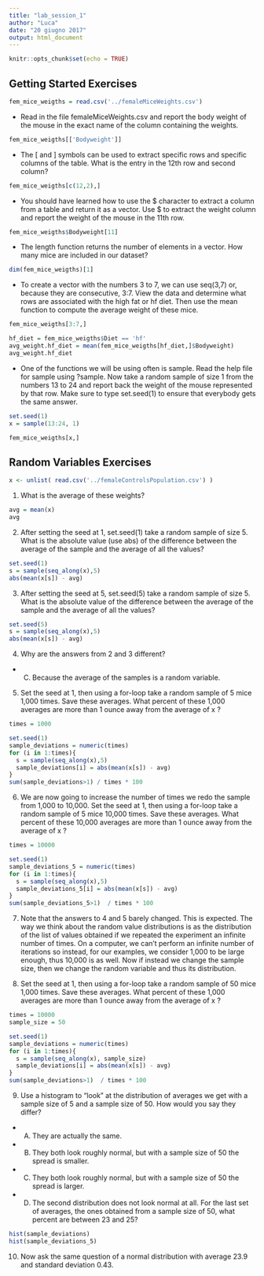 ```yaml
---
title: "lab_session_1"
author: "Luca"
date: "20 giugno 2017"
output: html_document
---
```


```r
knitr::opts_chunk$set(echo = TRUE)
```

## Getting Started Exercises

```r
fem_mice_weigths = read.csv('../femaleMiceWeights.csv')
```

  * Read in the file femaleMiceWeights.csv and report the body weight of the mouse in the exact name of the column containing the weights.

```r
fem_mice_weigths[['Bodyweight']]
```

  * The [ and ] symbols can be used to extract specific rows and specific columns of the table. What is the entry in the 12th row and second column?

```r
fem_mice_weigths[c(12,2),]
```

  * You should have learned how to use the $ character to extract a column from a table and return it as a vector. Use $ to extract the weight column and report the weight of the mouse in the 11th row.

```r
fem_mice_weigths$Bodyweight[11]
```

 * The length function returns the number of elements in a vector. How many mice are included in our dataset?

```r
dim(fem_mice_weigths)[1]
```

  * To create a vector with the numbers 3 to 7, we can use seq(3,7) or, because they are consecutive, 3:7. View the data and determine what rows are associated with the high fat or hf diet. Then use the mean function to compute the average weight of these mice.

```r
fem_mice_weigths[3:7,]

hf_diet = fem_mice_weigths$Diet == 'hf'
avg_weight.hf_diet = mean(fem_mice_weigths[hf_diet,]$Bodyweight)
avg_weight.hf_diet
```

  * One of the functions we will be using often is sample. Read the help file for sample using ?sample. Now take a random sample of size 1 from the numbers 13 to 24 and report back the weight of the mouse represented by that row. Make sure to type set.seed(1) to ensure that everybody gets the same answer.

```r
set.seed(1)
x = sample(13:24, 1)

fem_mice_weigths[x,]
```


## Random Variables Exercises

```r
x <- unlist( read.csv('../femaleControlsPopulation.csv') )
```

1. What is the average of these weights?

```r
avg = mean(x)
avg
```

2. After setting the seed at 1, set.seed(1) take a random sample of size 5. What is the absolute value (use abs) of the difference between the average of the sample and the average of all the values?

```r
set.seed(1)
s = sample(seq_along(x),5)
abs(mean(x[s]) - avg)
```

3. After setting the seed at 5, set.seed(5) take a random sample of size 5. What is the absolute value of the difference between the average of the sample and the average of all the values?

```r
set.seed(5)
s = sample(seq_along(x),5)
abs(mean(x[s]) - avg)
```

4. Why are the answers from 2 and 3 different?
+ C) Because the average of the samples is a random variable.

5. Set the seed at 1, then using a for-loop take a random sample of 5 mice 1,000 times. Save these averages. What percent of these 1,000 averages are more than 1 ounce away from the average of x ?

```r
times = 1000

set.seed(1)
sample_deviations = numeric(times)
for (i in 1:times){
  s = sample(seq_along(x),5)
  sample_deviations[i] = abs(mean(x[s]) - avg)
}
sum(sample_deviations>1) / times * 100
```

6. We are now going to increase the number of times we redo the sample from 1,000 to 10,000. Set the seed at 1, then using a for-loop take a random sample of 5 mice 10,000 times. Save these averages. What percent of these 10,000 averages are more than 1 ounce away from the average of x ?

```r
times = 10000

set.seed(1)
sample_deviations_5 = numeric(times)
for (i in 1:times){
  s = sample(seq_along(x),5)
  sample_deviations_5[i] = abs(mean(x[s]) - avg)
}
sum(sample_deviations_5>1)  / times * 100
```

7. Note that the answers to 4 and 5 barely changed. This is expected. The way we think about the random value distributions is as the distribution of the list of values obtained if we repeated the experiment an infinite number of times. On a computer, we can’t perform an infinite number of iterations so instead, for our examples, we consider 1,000 to be large enough, thus 10,000 is as well. Now if instead we change the sample size, then we change the random variable and thus its distribution.

8. Set the seed at 1, then using a for-loop take a random sample of 50 mice 1,000 times. Save these averages. What percent of these 1,000 averages are more than 1 ounce away from the average of x ?

```r
times = 10000
sample_size = 50

set.seed(1)
sample_deviations = numeric(times)
for (i in 1:times){
  s = sample(seq_along(x), sample_size)
  sample_deviations[i] = abs(mean(x[s]) - avg)
}
sum(sample_deviations>1)  / times * 100
```

9. Use a histogram to “look” at the distribution of averages we get with a sample size of 5 and a sample size of 50. How would you say they differ?
+ A) They are actually the same.
+ B) They both look roughly normal, but with a sample size of 50 the spread is smaller.
+ C) They both look roughly normal, but with a sample size of 50 the spread is larger.
+ D) The second distribution does not look normal at all.
For the last set of averages, the ones obtained from a sample size of 50, what percent are between 23 and 25?

```r
hist(sample_deviations)
hist(sample_deviations_5)
```

10. Now ask the same question of a normal distribution with average 23.9 and standard deviation 0.43.

```r

```
